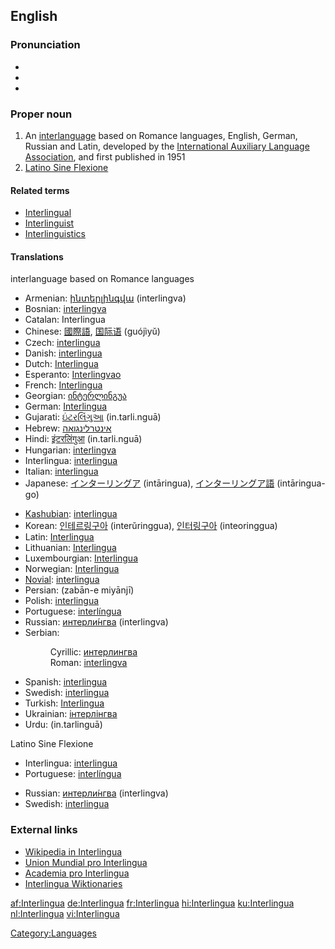 {{see|interlingua}}

==English==
{{wikipedia}}
{{interwiktionary|code=ia}}
===Pronunciation===
*{{AHD|ĭn'tə(r)lĭng"wə}} 
*{{IPA|/ˈɪntə(r)ˌlɪŋgwə/}} 
*{{SAMPA|/"Int@(r)%lINgw@/}}

===Proper noun===
{{en-proper noun}}

# An [[interlanguage]] based on Romance languages, English, German, Russian and Latin, developed by the [[International Auxiliary Language Association]], and first published in 1951
# [[Latino Sine Flexione]]

====Related terms====

* [[Interlingual]]
* [[Interlinguist]]
* [[Interlinguistics]]

====Translations====
;interlanguage based on Romance languages
{{top}}
*Armenian: [[ինտերլինգվա]] (interlingva)
*Bosnian: [[interlingva]] {{m}}
*Catalan: Interlingua {{f}}
*Chinese: [[國際語]], [[国际语]] (guójìyǔ)
*Czech: [[interlingua]]
*Danish: [[interlingua]]
*Dutch: [[Interlingua#Dutch|Interlingua]]
*Esperanto: [[Interlingvao]]
*French: [[Interlingua#French|Interlingua]]
*Georgian: [[ინტერლინგუა]]
*German: [[Interlingua#German|Interlingua]]
*Gujarati: [[ઇંટરલિંગુઆ]] (in.tarli.nguā)
*Hebrew: [[אינטרלינגואה]]
*Hindi: [[इंटरलिंगुआ]] (in.tarli.nguā)
*Hungarian: [[interlingva]]
*Interlingua: [[interlingua]]
*Italian: [[interlingua]]
*Japanese: [[インターリングア]] (intāringua), [[インターリングア語]] (intāringua-go)
{{mid}}
*[[Kashubian]]: [[interlingua]]
*Korean: [[인테르링구아]] (interŭringgua), [[인터링구아]] (inteoringgua)
*Latin: [[Interlingua#Latin|Interlingua]]
*Lithuanian: [[Interlingua#Lithuanian|Interlingua]]
*Luxembourgian: [[Interlingua#Luxembourgian|Interlingua]]
*Norwegian: [[Interlingua#Norwegian|Interlingua]]
*[[Novial]]: [[interlingua]]
*Persian: {{FAchar|[[زبان میانجی]]}} (zabān-e miyānjī)
*Polish: [[interlingua]] {{f}}
*Portuguese: [[interlíngua]] {{f}}
*Russian: [[интерлингва|интерли́нгва]] {{f}} (interlingva)
*Serbian:
*:Cyrillic: [[интерлингва]] {{m}}
*:Roman: [[interlingva]] {{m}}
*Spanish: [[interlingua]]
*Swedish: [[interlingua]]
*Turkish: [[Interlingua#Turkish|Interlingua]]
*Ukrainian: [[інтерлінгва]]
*Urdu: {{URchar|[[انٹرلنگوا]]}} (in.tarlinguā)
{{bottom}}

;Latino Sine Flexione
{{top}} 
*Interlingua: [[interlingua]]
*Portuguese: [[interlíngua]] {{f}}
{{mid}}
*Russian: [[интерлингва|интерли́нгва]] {{f}} (interlingva)
*Swedish: [[interlingua]]
{{bottom}}

===External links===
* [http://ia.wikipedia.org Wikipedia in Interlingua]
* [http://www.interlingua.com Union Mundial pro Interlingua]
* [http://www.yahoogroups.com/group/academiaprointerlingua/ Academia pro Interlingua]
* [http://ia.wiktionary.org/wiki/Frontispicio Interlingua Wiktionaries]

[[Category:Languages]]

[[af:Interlingua]]
[[de:Interlingua]]
[[fr:Interlingua]]
[[hi:Interlingua]]
[[ku:Interlingua]]
[[nl:Interlingua]]
[[vi:Interlingua]]